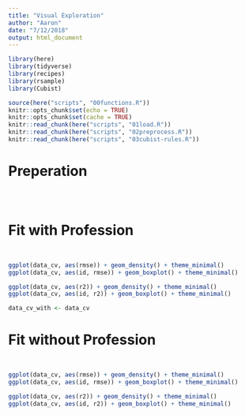 ```yaml
---
title: "Visual Exploration"
author: "Aaron"
date: "7/12/2018"
output: html_document
---
```


```r
library(here)
library(tidyverse)
library(recipes)
library(rsample)
library(Cubist)

source(here("scripts", "00functions.R"))
knitr::opts_chunk$set(echo = TRUE)
knitr::opts_chunk$set(cache = TRUE)
knitr::read_chunk(here("scripts", "01load.R"))
knitr::read_chunk(here("scripts", "02preprocess.R"))
knitr::read_chunk(here("scripts", "03cubist-rules.R"))
```

# Preperation

```r
```

```r
```

```r
```

# Fit with Profession

```r
```

```r
```

```r
ggplot(data_cv, aes(rmse)) + geom_density() + theme_minimal()
ggplot(data_cv, aes(id, rmse)) + geom_boxplot() + theme_minimal()

ggplot(data_cv, aes(r2)) + geom_density() + theme_minimal()
ggplot(data_cv, aes(id, r2)) + geom_boxplot() + theme_minimal()
```

```r
data_cv_with <- data_cv
```

# Fit without Profession

```r
```

```r
```

```r
ggplot(data_cv, aes(rmse)) + geom_density() + theme_minimal()
ggplot(data_cv, aes(id, rmse)) + geom_boxplot() + theme_minimal()

ggplot(data_cv, aes(r2)) + geom_density() + theme_minimal()
ggplot(data_cv, aes(id, r2)) + geom_boxplot() + theme_minimal()
```

